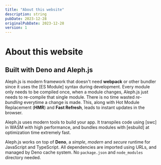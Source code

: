 ```yaml
---
title: "About this website"
description: string
pubDate: 2023-12-28
originalPubDate: 2023-12-28
version: 1
---
```



<Head>
  <title>About this website</title>
</Head>

# About this website

## Built with Deno and Aleph.js

Aleph.js is modern framework that doesn't need **webpack** or other bundler
since it uses the [ES Module] syntax during development. Every module only needs
to be compiled once, when a module changes, Aleph.js just needs to re-compile
that single module. There is no time wasted _re-bundling_ everytime a change is
made. This, along with Hot Module Replacement (**HMR**) and **Fast Refresh**,
leads to instant updates in the browser.

Aleph.js uses modern tools to build your app. It transpiles code using [swc] in
WASM with high performance, and bundles modules with [esbuild] at optimization
time extremely fast.

Aleph.js works on top of **Deno**, a _simple_, _modern_ and _secure_ runtime for
JavaScript and TypeScript. All dependencies are imported using URLs, and managed
by Deno cache system. No `package.json` and `node_modules` directory needed.